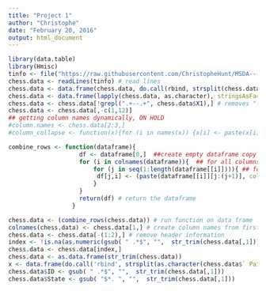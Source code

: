 ```yaml
---
title: "Project 1"
author: "Christophe"
date: "February 20, 2016"
output: html_document
---
```




```r
library(data.table)
library(Hmisc)
tinfo <- file("https://raw.githubusercontent.com/ChristopheHunt/MSDA---Coursework/master/Data%20607/Homework/data/tournamentinfo.txt", open="r" )
chess.data <- readLines(tinfo) # read lines 
chess.data <- data.frame(chess.data, do.call(rbind, strsplit(chess.data, split = "|", fixed = TRUE)))
chess.data <- data.frame(lapply(chess.data, as.character), stringsAsFactors=FALSE)
chess.data <- chess.data[!grepl(".+--.+", chess.data$X1),] # removes "------" lines
chess.data <- chess.data[,-c(1,12)]
## getting column names dynamically, ON HOLD
#column.names <- chess.data[2:3,]
#column_collapse <- function(x){for (i in names(x)) {x[i] <- paste(x[i], collapse = "") x}}

combine_rows <- function(dataframe){
                    df <- dataframe[0,]  ##create empty dataframe copy
                    for (i in colnames(dataframe)){  ## for all columns in data frame 
                        for (j in seq(1:length(dataframe[[i]]))){ ## for all rows in dataframe
                         df[j,i] <- (paste(dataframe[[i]][j:(j+1)], collapse = "")) ## collapse two rows and replace previous data 
                        }
                    } 
                    return(df) # return the dataframe
                  }

chess.data <- (combine_rows(chess.data)) # run function on data frame
colnames(chess.data) <- chess.data[1,] # create column names from first row
chess.data <- chess.data[-(1:2),] # remove header information
index <- !is.na(as.numeric(gsub( " .*$", "",  str_trim(chess.data[,1])))) #gets the part of string, if a numeric value it converts to True
chess.data <- chess.data[index,]
chess.data <- as.data.frame(str_trim(chess.data))
x <- data.frame(do.call('rbind', strsplit(as.character(chess.data$` Pair  Num  `),"\\s.+",fixed=TRUE)))
chess.data$ID <- gsub( " .*$", "",  str_trim(chess.data[,1]))
chess.data$State <- gsub( "$*. ", "",  str_trim(chess.data[,1]))


```


